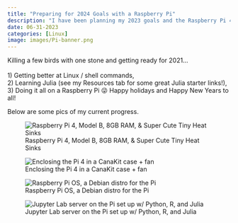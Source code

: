 ```yaml
---
title: "Preparing for 2024 Goals with a Raspberry Pi"
description: "I have been planning my 2023 goals and the Raspberry Pi 4 will help me kill a few birds with one stone."
date: 06-31-2023
categories: [Linux]
image: images/Pi-banner.png
---
```


Killing a few birds with one stone and getting ready for 2021...
<br><br>1) Getting better at Linux / shell commands, <br>
2) Learning Julia (see my Resources tab for some great Julia starter links!), <br>
3) Doing it all on a Raspberry Pi 😜  Happy holidays and Happy New Years to all!

Below are some pics of my current progress.

![Raspberry Pi 4, Model B, 8GB RAM, & Super Cute Tiny Heat Sinks](./images/Pi1.jpg)

![Enclosing the Pi 4 in a CanaKit case + fan](./images/Pi2.jpg)

![Raspberry Pi OS, a Debian distro for the Pi](./images/Pi3.jpg)

![Jupyter Lab server on the Pi set up w/ Python, R, and Julia](./images/Pi4.jpeg)